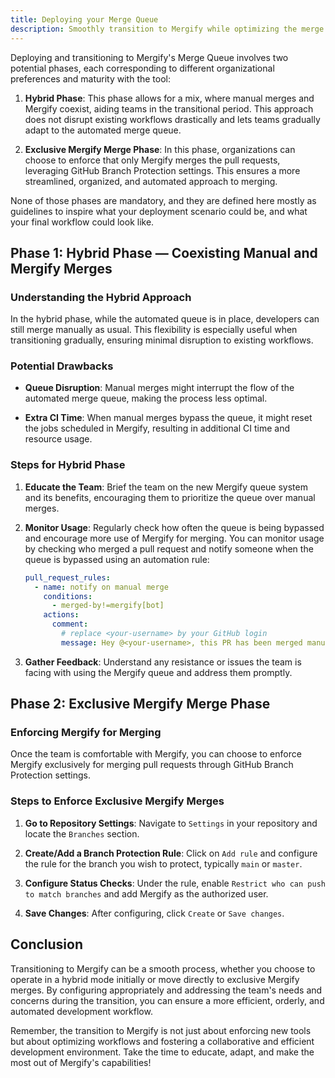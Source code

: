 ```yaml
---
title: Deploying your Merge Queue
description: Smoothly transition to Mergify while optimizing the merge queue and potentially moving to Mergify exclusive merges.
---
```



Deploying and transitioning to Mergify's Merge Queue involves two potential
phases, each corresponding to different organizational preferences and maturity
with the tool:

1. **Hybrid Phase**: This phase allows for a mix, where manual merges and
   Mergify coexist, aiding teams in the transitional period. This approach does
   not disrupt existing workflows drastically and lets teams gradually adapt to
   the automated merge queue.

2. **Exclusive Mergify Merge Phase**: In this phase, organizations can choose
   to enforce that only Mergify merges the pull requests, leveraging GitHub
   Branch Protection settings. This ensures a more streamlined, organized, and
   automated approach to merging.

None of those phases are mandatory, and they are defined here mostly as
guidelines to inspire what your deployment scenario could be, and what your
final workflow could look like.

## Phase 1: Hybrid Phase — Coexisting Manual and Mergify Merges

### Understanding the Hybrid Approach

In the hybrid phase, while the automated queue is in place, developers can
still merge manually as usual. This flexibility is especially useful when
transitioning gradually, ensuring minimal disruption to existing workflows.

### Potential Drawbacks

- **Queue Disruption**: Manual merges might interrupt the flow of the automated
  merge queue, making the process less optimal.

- **Extra CI Time**: When manual merges bypass the queue, it might reset the
  jobs scheduled in Mergify, resulting in additional CI time and resource
  usage.

### Steps for Hybrid Phase

1. **Educate the Team**: Brief the team on the new Mergify queue system and its
   benefits, encouraging them to prioritize the queue over manual merges.

2. **Monitor Usage**: Regularly check how often the queue is being bypassed and
   encourage more use of Mergify for merging. You can monitor usage by checking
   who merged a pull request and notify someone when the queue is bypassed
   using an automation rule:
   ```yaml
   pull_request_rules:
     - name: notify on manual merge
       conditions:
         - merged-by!=mergify[bot]
       actions:
         comment:
           # replace <your-username> by your GitHub login
           message: Hey @<your-username>, this PR has been merged manually.
   ```

3. **Gather Feedback**: Understand any resistance or issues the team is facing
   with using the Mergify queue and address them promptly.

## Phase 2: Exclusive Mergify Merge Phase

### Enforcing Mergify for Merging

Once the team is comfortable with Mergify, you can choose to enforce Mergify
exclusively for merging pull requests through GitHub Branch Protection
settings.

### Steps to Enforce Exclusive Mergify Merges

1. **Go to Repository Settings**: Navigate to `Settings` in your repository and
   locate the `Branches` section.

   <Screenshot src={bpSettingsScreenshot} />

2. **Create/Add a Branch Protection Rule**: Click on `Add rule` and configure
   the rule for the branch you wish to protect, typically `main` or `master`.

3. **Configure Status Checks**: Under the rule, enable `Restrict who can push
   to match branches` and add Mergify as the authorized user.

   <Screenshot src={bpRuleScreenshot} />

4. **Save Changes**: After configuring, click `Create` or `Save changes`.

## Conclusion

Transitioning to Mergify can be a smooth process, whether you choose to operate
in a hybrid mode initially or move directly to exclusive Mergify merges. By
configuring appropriately and addressing the team's needs and concerns during
the transition, you can ensure a more efficient, orderly, and automated
development workflow.

Remember, the transition to Mergify is not just about enforcing new tools but
about optimizing workflows and fostering a collaborative and efficient
development environment. Take the time to educate, adapt, and make the most out
of Mergify's capabilities!

